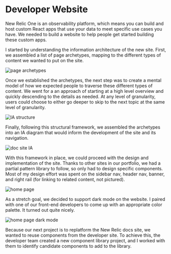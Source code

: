 

<SEO title="Package Filtering"/>

# Developer Website

New Relic One is an observability platform, which means you can build and host
custom React apps that use your data to meet specific use cases you have. We 
needed to build a website to help people get started building these custom apps.

I started by understanding the information architecture of the new site. First,
we assembled a list of page archetypes, mapping to the different types of content
we wanted to put on the site.

<img src={PageArchetypesImg} alt="page archetypes" class="border" />

Once we established the archetypes, the next step was to create a mental model of 
how we expected people to traverse these different types of content. We went for a 
an approach of starting at a high level overview and quickly descending to the 
details as needed. At any level of granularity, users could choose to either go
deeper to skip to the next topic at the same level of granularity.

<img src={IAStructureImg} alt="IA structure" class="border" />

Finally, following this structural framework, we assembled the archetypes
into an IA diagram that would inform the development of the site and its 
navigation.

<img src={DocSiteIAImg} alt="doc site IA" class="border" />

With this framework in place, we could proceed with the design and implementation 
of the site. Thanks to other sites in our portfolio, we had a partial pattern 
library to follow, so only had to design specific components. Most of my design 
effort was spent on the sidebar nav, header nav, banner, and right rail (for 
linking to related content, not pictured).

<img src={HomePageImg} alt="home page" class="border" />

As a stretch goal, we decided to support dark mode on the website. I paired with
one of our front-end developers to come up with an appropriate color palette. It 
turned out quite nicely.

<img src={HomePageDarkModeImg} alt="home page dark mode" class="border" />

Because our next project is to replatform the New Relic docs site, we wanted to
reuse components from the developer site. To achieve this, the developer team created 
a new component library project, and I worked with them to identify candidate 
components to add to the library.